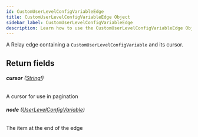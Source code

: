 ```yaml
---
id: CustomUserLevelConfigVariableEdge
title: CustomUserLevelConfigVariableEdge Object
sidebar_label: CustomUserLevelConfigVariableEdge
description: Learn how to use the CustomUserLevelConfigVariableEdge Object for Builder's API.
---
```


A Relay edge containing a `CustomUserLevelConfigVariable` and its cursor.

## Return fields

###### <b>cursor</b> ([String!](/docs/composer/builder/api/schema/scalar/String.mdx))

A cursor for use in pagination

###### <b>node</b> ([UserLevelConfigVariable](/docs/composer/builder/api/schema/object/UserLevelConfigVariable.mdx))

The item at the end of the edge
